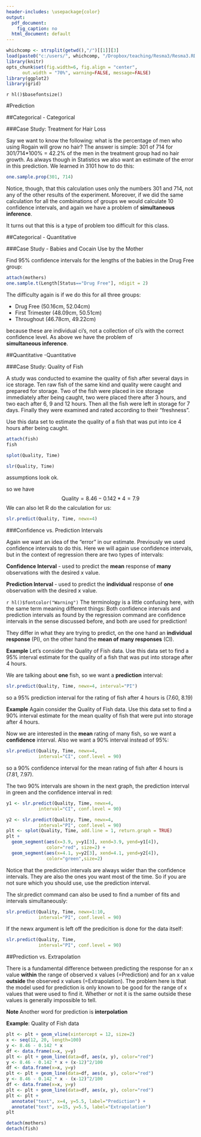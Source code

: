 ```yaml
---
header-includes: \usepackage{color}
output:
  pdf_document:
    fig_caption: no
  html_document: default
---
```

<style>
table, th, td { text-align:right; }
th, td {padding: 10px;}
</style>

```r
whichcomp <- strsplit(getwd(),"/")[[1]][3]
load(paste0("c:/users/", whichcomp, "/Dropbox/teaching/Resma3/Resma3.RData"))
library(knitr)
opts_chunk$set(fig.width=6, fig.align = "center", 
      out.width = "70%", warning=FALSE, message=FALSE)
library(ggplot2)
library(grid)
```
`r hl()$basefontsize()`

#Prediction

##Categorical - Categorical

###Case Study: Treatment for Hair Loss

Say we want to know the following: what is the percentage of men who using Rogain will grow no hair? The answer is simple: 301 of 714 for 301/714*100% = 42.2% of the men in the treatment group had no hair growth. As always though in Statistics we also want an estimate of the error in this prediction. We learned in 3101 how to do this:

```r
one.sample.prop(301, 714)
```

Notice, though, that this calculation uses only the numbers 301 and 714, not any of the other results of the experiment. Moreover, if we did the same calculation for all the combinations of groups we would calculate 10 confidence intervals, and again we have a problem of **simultaneous inference**. 

It turns out that this is a type of problem too difficult for this class.

##Categorical - Quantitative 

###Case Study - Babies and Cocain Use by the Mother 

Find 95% confidence intervals for the lengths of the babies in the Drug Free group: 

```r
attach(mothers)
one.sample.t(Length[Status=="Drug Free"], ndigit = 2)
```

The difficulty again is if we do this for all three groups:

- Drug Free (50.16cm, 52.04cm)  
- First Trimester (48.09cm, 50.51cm)  
- Throughout (46.78cm, 49.22cm)  

because these are individual ci's, not a collection of ci's with the correct confidence level. As above we have the problem of  
**simultaneous inference**. 

##Quantitative -Quantitative  

###Case Study: Quality of Fish 

A study was conducted to examine the quality of fish after several days in ice storage. Ten raw fish of the same kind and quality were caught and prepared for storage. Two of the fish were placed in ice storage immediately after being caught, two were placed there after 3 hours, and two each after 6, 9 and 12 hours. Then all the fish were left in storage for 7 days. Finally they were examined and rated according to their "freshness".

Use this data set to estimate the quality of a fish that was put into ice 4 hours after being caught. 

```r
attach(fish)
fish
```

```r
splot(Quality, Time)
```

```r
slr(Quality, Time)
```
assumptions look ok.  

so we have  
$$
\text{Quality} = 8.46 - 0.142 * 4 =  7.9 
$$
We can also let R do the calculation for us:
 
```r
slr.predict(Quality, Time, newx=4)
```

###Confidence vs. Prediction Intervals

Again we  want an idea of the "error" in our estimate. Previously we used confidence intervals to do this. Here we will again use confidence intervals, but in the context of regression there are two types of intervals:

**Confidence Interval** - used to predict the **mean** response of **many** observations with the desired x value.

**Prediction Interval** - used to predict the **individual** response of **one**  observation with the desired x value.

`r hl()$fontcolor("Warning")` The terminology is a little confusing here, with the same term meaning different things: Both confidence intervals and prediction intervals as found by the regression command are confidence intervals in the sense discussed before, and both are used for prediction! 

They differ in what they are trying to predict, on the one hand an **individual response** (PI), on the other hand the **mean of many responses** (CI).

**Example** Let's consider the Quality of Fish data. Use this data set to find a 95% interval estimate for the quality of a fish that was put into storage after 4 hours.
  
We are talking about **one** fish, so we want a **prediction** interval: 

```r
slr.predict(Quality, Time, newx=4, interval="PI")
```

so a  95% prediction interval for the  rating of fish after 4 hours is  (7.60, 8.19)

**Example** Again consider the Quality of Fish data. Use this data set to find a 90% interval estimate for the mean quality of fish that were put into storage after 4 hours.
  
Now we are interested in the **mean** rating of many fish, so we want a **confidence** interval. Also we want a 90% interval instead of 95%:

```r
slr.predict(Quality, Time, newx=4, 
            interval="CI", conf.level = 90)
```

so a 90% confidence interval for the mean rating of fish after 4 hours is  (7.81, 7.97).

The two 90% intervals are shown in the next graph, the prediction interval in green and the confidence interval in red:

```r
y1 <- slr.predict(Quality, Time, newx=4, 
            interval="CI", conf.level = 90)

y2 <- slr.predict(Quality, Time, newx=4, 
            interval="PI", conf.level = 90)
plt <- splot(Quality, Time, add.line = 1, return.graph = TRUE)
plt + 
  geom_segment(aes(x=3.9, y=y1[3], xend=3.9, yend=y1[4]),
               color="red", size=2) + 
  geom_segment(aes(x=4.1, y=y2[3], xend=4.1, yend=y2[4]),
               color="green",size=2) 
```


Notice that the prediction intervals are always wider than the confidence intervals. They are also the ones you want most of the time. So if you are not sure which you should use, use the prediction interval.

The slr.predict command can also be used to find a number of fits and intervals simultaneously:

```r
slr.predict(Quality, Time, newx=1:10, 
            interval="PI", conf.level = 90)
```

If the newx argument is left off the predicition is done for the data itself:

```r
slr.predict(Quality, Time, 
            interval="PI", conf.level = 90)
```

##Prediction vs. Extrapolation

There is a fundamental difference between predicting the response for an x value **within** the range of observed x values (=Prediction) and for an x value **outside** the observed x values (=Extrapolation). The problem here is that the model used for prediction is only known to be good for the range of x values that were used to find it. Whether or not it is the same outside these values is generally impossible to tell.

**Note **Another word for prediction is **interpolation** 

**Example**: Quality of Fish data

```r
plt <- plt + geom_vline(xintercept = 12, size=2)
x <- seq(12, 20, length=100)
y <- 8.46 - 0.142 * x
df <- data.frame(x=x, y=y)
plt <- plt + geom_line(data=df, aes(x, y), color="red")
y <- 8.46 - 0.142 * x + (x-12)^2/100
df <- data.frame(x=x, y=y)
plt <- plt + geom_line(data=df, aes(x, y), color="red")
y <- 8.46 - 0.142 * x - (x-12)^2/100
df <- data.frame(x=x, y=y)
plt <- plt + geom_line(data=df, aes(x, y), color="red")
plt <- plt + 
  annotate("text", x=4, y=5.5, label="Prediction") +
  annotate("text", x=15, y=5.5, label="Extrapolation")
plt
```

```r
detach(mothers)
detach(fish)
```
